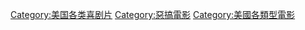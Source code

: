 [[Category:美国各类喜剧片|Category:美国各类喜剧片]]
[[Category:惡搞電影|Category:惡搞電影]]
[[Category:美國各類型電影|Category:美國各類型電影]]
